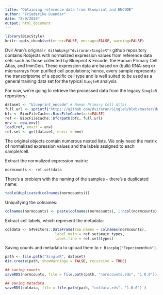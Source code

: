 ```yaml
---
title: "Obtaining reference data from Blueprint and ENCODE"
author: "Friederike Duendar"
date: "8/9/2019"
output: html_document
---
```


```r
library(BiocStyle)
knitr::opts_chunk$set(error=FALSE, message=FALSE, warning=FALSE)
```

Dvir Aran's original `r Githubpkg("dviraran/SingleR")` github repository contains Robjects with normalized expression values from reference data sets such as those collected by Blueprint & Encode, the Human Primary Cell Atlas, and ImmGen.
These expression data are based on (bulk) RNA-seq or microarrays from purified cell populations; hence, every sample represents the transcriptome of a specific cell type and is well suited to be used as a general training data set for the typical `SingleR` analysis.

For now, we're going to retrieve the processed data from the legacy `SingleR` repository:

```r
dataset <- "blueprint_encode" # Human Primary Cell Atlas
full.url <- sprintf("https://github.com/dviraran/SingleR/blob/master/data/%s.rda?raw=true", dataset)
bfc <- BiocFileCache::BiocFileCache(ask=FALSE)
ref <- BiocFileCache::bfcrpath(bfc, full.url)
env <- new.env()
load(ref, envir = env)
ref.set <- get(dataset, envir = env)
```

The original objects contain numerous nested lists.
We only need the matrix of normalized expression values and the labels assigned to
each sample/cell.

Extract the normalized expression matrix:

```r
normcounts <- ref.set$data
```

There's a problem with the naming of the samples -- there's a duplicated name:

```r
table(duplicated(colnames(normcounts)))
```

Uniquifying the colnames:

```r
colnames(normcounts) <- paste(colnames(normcounts), 1:ncol(normcounts), sep = ".")
```

Extract cell labels, which represent the metadata:

```r
coldata <- S4Vectors::DataFrame(row.names = colnames(normcounts),
                       label.main = ref.set$main_types,
                       label.fine = ref.set$types)
```

Saving counts and metadata to upload them to `r Biocpkg("ExperimentHub")`.

```r
path <- file.path("SingleR", dataset)
dir.create(path, showWarnings = FALSE, recursive = TRUE)

## saving counts
saveRDS(normcounts, file = file.path(path, "normcounts.rds", "1.0.0"))

## saving metadata
saveRDS(coldata, file = file.path(path, "coldata.rds", "1.0.0") )
```
